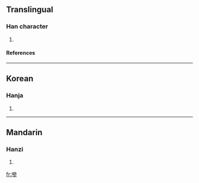 ==Translingual==
===Han character===
{{Han char|rn=30|rad=口|as=11|sn=14|four=|canj=口戈戈竹 (RIIH)}}
# {{defn|Han|sort=口11}}
====References====
{{Han ref|kx=0205.030|dkj=04172|dj=0427.220|hdz=10680.030|uh=5607|ud=22023}}
----
==Korean==
===Hanja===
{{ko-hanja|hangeul=삼|rv=sam|mr=sam}}
# {{defn|Korean}}
----
==Mandarin==
===Hanzi===
{{cmn-hanzi|pin=[[sān]] ([[san1]])|wg=san<sup>1</sup>}}
# {{defn|Mandarin}}

[[fr:嘇]]